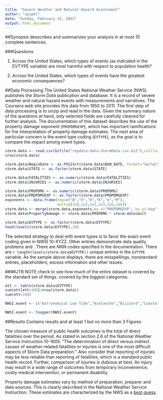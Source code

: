 ```yaml
---
title: "Severe Weather and Natural Hazard Assessment"
author: "vpipkt"
date: "Sunday, February 15, 2015"
output: html_document
---
```


##Synopsis
desscribes and summarizes your analysis in at most 10 complete sentences.

###Questions

1. Across the United States, which types of events (as indicated in the EVTYPE variable) are most harmful with respect to population health?

1. Across the United States, which types of events have the greatest economic consequences?

##Data Processing
The United States National Weather Service (NWS) publishes the *Storm Data* publication and database. It is a record of severe weather and natural hazard events with measurements and narratives. The Coursera web site provides this data from 1950 to 2011. The first step of data processing is to unzip and read in the data. Given the summary nature of the questions at hand, only selected fields are carefully cleaned for further analysis.  The documentation of this dataset describes the use of the property damage exponent (`PROPDMGEXP`), which has important ramifications for the interpretation of property damage estimates. The next area of particular concern is the event type coding (`EVTYPE`), as the goal is to compare the impact among event types. 

```r
storm.data <- read.csv(bzfile("repdata-data-StormData.csv.bz2"),colClasses="character")
nrow(storm.data)

storm.data$BeginDate <- as.POSIXct(storm.data$BGN_DATE, format="%m/%d/%Y %H:%M:%S")
storm.data$STATE <- as.factor(storm.data$STATE)

storm.data$FATALITIES <- as.numeric(storm.data$FATALITIES)
storm.data$INJURIES <- as.numeric(storm.data$INJURIES)

storm.data$PROPDMG <- as.numeric(storm.data$PROPDMG)
storm.data$PROPDMGEXP <- as.factor(storm.data$PROPDMGEXP)
exponents <- data.frame(exp=c("B","h","H","K","m","M"),
                        mult=c(1e9,1e2,1e2,1e3,1e6,1e6))
storm.data <- merge(storm.data,exponents,by.x="PROPDMGEXP", by.y="exp",all.x=T)
storm.data$PropertyDamage <- storm.data$PROPDMG * storm.data$mult

storm.data$EVTYPE <- as.factor(storm.data$EVTYPE)
head(levels(storm.data$EVTYPE),20)
```

The selected strategy to deal with event types is to favor the exact event coding given in NWSI 10-XYZZ. Other entries demonstrate data quality problems and . There are *NNN* codes specified in the documentation. There are `r length(levels(storm.data$EVTYPE))` unique entries in the `EVTYPE` variable. As the sample above displays, there are misspellings, nonstandard entries, placeholders, excess information and other issues.

####JTB NOTE
check to see how much of the entire dataset is covered by the standard set of things. covered by the biggest categories.


```r
ett <- table(storm.data$EVTYPE)
sum(ett[ett>100]/nrow(storm.data))
sum(ett>100)

NWSI.event <- c("Astronomical Low Tide","Avalanche","Blizzard","Coastal Flood","Cold/Wind Chill","Debris Flow","Dense Fog","Dense Smoke","Drought","Dust Devil","Dust Storm","Excessive Heat","Extreme Cold/Wind Chill","Flash Flood","Flood","Frost/Freeze","Funnel Cloud","Freezing Fog","Hail","Heat","Heavy Rain","Heavy Snow","High Surf","High Wind","Hurricane (Typhoon)","Ice Storm","Lake-Effect Snow","Lakeshore Flood","Lightning","Marine Hail","Marine High Wind","Marine Strong Wind","Marine Thunderstorm Wind","Rip Current","Seiche","Sleet","Storm Surge/Tide","Strong Wind","Thunderstorm Wind","Tornado","Tropical Depression","Tropical Storm","Tsunami","Volcanic Ash","Waterspout","Wildfire","Winter Storm","Winter Weather" )

NWSI.event <- toupper(NWSI.event)
```

##Results
Contains results and at least 1 but no more than 3 Figures
 


The chosen measure of public health outcomes is the total of direct fatalities over the period. As stated in section 2.6 of the National Weather Service Instruction 10-1605: "The determination of direct versus indirect causes of weather-related fatalities or injuries is one of the most difficult aspects of Storm Data preparation."  Also consider that reporting of injuries may be less reliable than reporting of fatalities, which is a standard public health record. Further, comparison of injuries is dubious at best. An injury may result in a wide range of outcomes from temporary inconvenience, costly medical intervention, or permanent disability. 


Property damage estimates vary by method of preparation, preparer and data sources. This is clearly described in the National Weather Service Instruction. These estimates are characterized by the NWS as a [best guess](http://). 